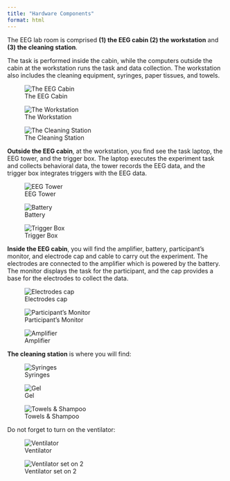```yaml
---
title: "Hardware Components"
format: html
---
```


The EEG lab room is comprised **(1) the EEG cabin (2) the workstation** and **(3) the cleaning station**.

The task is performed inside the cabin, while the computers outside the cabin at the workstation runs the task and data collection. The workstation also includes the cleaning equipment, syringes, paper tissues, and towels.

::: {layout-ncol="3"}
![The EEG Cabin](../../images/1-hardware-components/3.png)

![The Workstation](../../images/1-hardware-components/4.png)

![The Cleaning Station](../../images/1-hardware-components/5.png)
:::

**Outside the EEG cabin**, at the workstation, you find see the task laptop, the EEG tower, and the trigger box.
The laptop executes the experiment task and collects behavioral data, the tower records the EEG data, and the trigger box integrates triggers with the EEG data.
 
::: {layout-ncol="3" title="Outside the EEG cabin"}
![EEG Tower](../../images/1-hardware-components/6.png)

![Battery](../../images/1-hardware-components/7.png)

![Trigger Box](../../images/1-hardware-components/8.png)
:::

**Inside the EEG cabin**, you will find the amplifier, battery, participant’s
monitor, and electrode cap and cable to carry out the experiment.
The electrodes are connected to the amplifier which is powered by the battery.
The monitor displays the task for the participant, and the cap provides a base for the electrodes to collect the data.


::: {layout-ncol="3" title="Inside the EEG cabin"}
![Electrodes cap](../../images/1-hardware-components/9.png)

![Participant’s Monitor](../../images/1-hardware-components/10.png)

![Amplifier](../../images/1-hardware-components/11.png)
:::

**The cleaning station** is where you will find:


::: {layout-ncol="3" title="The cleaning station"}
![Syringes](../../images/1-hardware-components/12.png)

![Gel](../../images/1-hardware-components/13.png)

![Towels & Shampoo](../../images/1-hardware-components/14.png)
:::

Do not forget to turn on the ventilator:

::: {layout-ncol="3" title="The cleaning station"}
![Ventilator](../../images/1-hardware-components/15.png)

![Ventilator set on 2](../../images/1-hardware-components/16.jpg)
:::